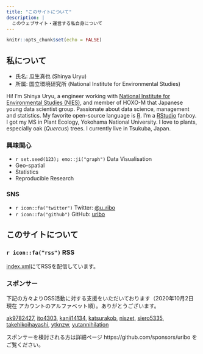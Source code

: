 ```yaml
---
title: "このサイトについて"
description: |
  このウェブサイト・運営する私自身について
---
```


```r
knitr::opts_chunk$set(echo = FALSE)
```

## 私について

- 氏名: 瓜生真也 (Shinya Uryu)
- 所属: 国立環境研究所 (National Institute for Environmental Studies)

Hi! I'm Shinya Uryu, a engineer working with [National Institute for Environmental Studies (NIES)](https://www.nies.go.jp), and member of HOXO-M that Japanese young data scientist group. Passionate about data science, management and statistics. My favorite open-source language is [R](https://www.r-project.org/). I'm a [RStudio](https://www.rstudio.com/) fanboy. I got my MS in Plant Ecology, Yokohama National University. I love to plants, especially oak (*Quercus*) trees. I currently live in Tsukuba, Japan.

### 興味関心

- `r set.seed(123); emo::ji("graph")` Data Visualisation
- Geo-spatial
- Statistics
- Reproducible Research

### SNS

- `r icon::fa("twitter")` Twitter: [\@u_ribo](http://twitter.com/u_ribo)
- `r icon::fa("github")` GitHub: [uribo](http://github.com/uribo)

## このサイトについて

### `r icon::fa("rss")` RSS

[index.xml](`r here::here("index.xml")`)にてRSSを配信しています。

### スポンサー

下記の方々よりOSS活動に対する支援をいただいております（2020年10月2日現在 アカウントのアルファベット順）。ありがとうございます。

[ak9782427](https://github.com/ak9782427]), [ito4303](https://github.com/ito4303), [kanji14134](https://github.com/kanji14134), [katsurakob](https://github.com/katsurakob), [niszet](https://github.com/niszet), [siero5335](https://github.com/siero5335), [takehikoihayashi](https://github.com/takehikoihayashi), [ytknzw](https://github.com/ytknzw), [yutannihilation](https://github.com/yutannihilation)

スポンサーを検討される方は詳細ページ https://github.com/sponsors/uribo をご覧ください。
